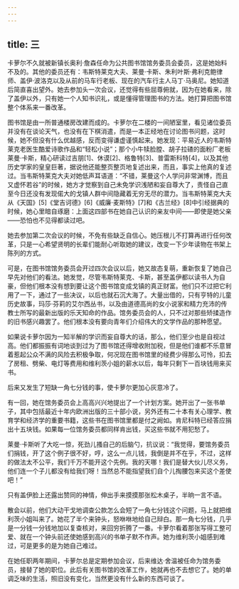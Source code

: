 ```yaml
---
---
---
```

title: 三
---




卡萝尔不久就被新镇长奥利·詹森任命为公共图书馆馆务委员会委员，这是她始料不及的。其他的委员还有：韦斯特莱克大夫、莱曼·卡斯、朱利叶斯·弗利克鲍律师、盖伊·波洛克以及从前的马车行老板、现在的汽车行主人马丁·马奥尼。她知道后简直喜出望外。她去参加头一次会议，还觉得有些屈尊俯就，因为在她看来，除了盖伊以外，只有她一个人知书识礼，或是懂得管理图书的方法。她打算把图书馆整个体系来一番改革。

图书馆是由一所普通楼房改建而成的。卡萝尔在二楼的一间陋室里，看见诸位委员并没有在谈论天气，也没有在下棋消遣，而是一本正经地在讨论图书问题，这时候，她不但没有什么优越感，反而变得谦虚谨慎起来。她发现：平易近人的韦斯特莱克老医生酷爱诗歌作品和“轻松小说”；那个小牛犊脸膛、胡子拉碴的面粉厂老板莱曼·卡斯，精心研读过吉朋[1]、休谟[2]、格鲁特[3]、普雷斯科特[4]，以及其他历史学家的皇皇巨著，据说他还能整页整页地复述出来，而且，事实上他真的复述过。当韦斯特莱克大夫对她低声耳语道：“不错，莱曼这个人学问非常渊博，而且又虚怀若谷”的时候，她方才觉察到自己未免学识浅陋和妄自尊大了，责怪自己直至今日还没有发现偌大的戈镇人群中间隐藏着无穷无尽的潜力。当韦斯特莱克大夫从《天国》[5]《堂吉诃德》[6]《威廉·麦斯特》[7]和《古兰经》[8]中引经据典的时候，她心里暗自琢磨：上面这四部书在她自己认识的亲友中间——即使是她父亲——恐怕也不见得都读过吧。

她去参加第二次会议的时候，不免有些缺乏自信心。她压根儿不打算再进行任何改革，只是一心希望贤明的长辈们能耐心听取她的建议，改变一下少年读物在书架上陈列的方式。

可是，在图书馆馆务委员会开过四次会议以后，她又故态复萌，重新恢复了她自己早先对他们的看法。她发觉，尽管韦斯特莱克、卡斯，甚至盖伊都以读书人为自豪，但他们根本没有想到要让这个图书馆变成戈镇的真正财富。他们只不过把它利用了一下，通过了一些决议，以后也就石沉大海了。大量出借的，只有亨特的儿童历史故事，玛莎·芬莉的艾尔西丛书，以及由道德高尚的女小说家和精力充沛的传教士所写的最新出版的乐天知命的作品。馆务委员会的人，只不过对那些矫揉造作的旧书感兴趣罢了。他们根本没有要向青年们介绍伟大的文学作品的那种愿望。

如果说卡萝尔因为一知半解的学识而妄自尊大的话，那么，他们至少也是自视过高。他们都振振有词地谈到过为了图书馆还得增收附加税，但是他们谁都不乐意冒着惹起公众不满的风险去积极争取，何况现在图书馆里的经费少得那么可怜，扣去了房租、劈柴、电灯等费用和维利茨小姐的薪水以后，每年只剩下一百块钱用来买书。

后来又发生了短缺一角七分钱的事，使卡萝尔更加心灰意冷了。

有一回，她在馆务委员会上高高兴兴地提出了一个计划方案。她开出了一张书单子，其中包括最近十年内欧洲出版的三十部小说，另外还有二十本有关心理学、教育学和经济学的重要书籍，这些书在图书馆里都是付之阙如。肯尼科特已经答应捐出十五块钱。如果每一位馆务委员都同样肯出钱，买这些书就不用犯愁了。

莱曼·卡斯听了大吃一惊，死劲儿搔自己的后脑勺，抗议说：“我觉得，要馆务委员们捐钱，开了这个例子很不好，哼，这么一点儿钱，我倒是并不在乎，不过，这样的做法太不公平，我们千万不能开这个先例。我的天哪！我们是替大伙儿尽义务，他们连一个子儿都没有给我们呀！当然总不能指望我们自个儿掏腰包来买这个差使吧！”

只有盖伊脸上还露出赞同的神情，伸出手来摸摸那张松木桌子，半晌一言不语。

散会以前，他们大动干戈地调查公款怎么会短了一角七分钱这个问题，马上就把维利茨小姐叫来了。她花了半个来钟头，怒咻咻地给自己辩白。那一角七分钱，几乎是一分钱一分钱地加以复查核对，来回穷折腾了一番。卡萝尔看着那张写得工整可爱、就在一个钟头前还使她感到高兴的书单子默不作声。她为维利茨小姐感到难过，可是更多的是为她自己难过。

在她任职两年期间，卡萝尔总是定期参加会议，后来维达·舍温被任命为馆务委员，接替了她的职位。此后有关图书馆的改革工作，她就再也不去想它了。她的单调乏味的生活，照旧没有变化，当然更没有什么新的东西可谈了。